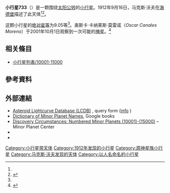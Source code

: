 {{Infobox planet
 | minorplanet     = yes
 | name            = 733 Mocia
 | background      = #D6D6D6
 | image = 
 | image_size      = 
 | caption         =
 | discovery_ref   =  <ref name="MPC-object" />
 | discoverer      = [[马克斯·沃夫|马克斯·沃夫]]
 | discovery_site  = [[海德堡|海德堡]]
 | discovered      = 1912年9月16日
 | mpc_name        = 733 Mocia
 | alt_names       = 733 Mocia
 | pronounced      = 
 | named_after     = <ref name="MPC-object" />
 | mp_category     = [[主帶小行星|主帶小行星]] <ref name="MPC-object" /><ref name="jpldata" />
 | orbit_ref       = <ref name="a">[http://ssd.jpl.nasa.gov/sbdb.cgi?sstr=733 733] {{Wayback|url=http://ssd.jpl.nasa.gov/sbdb.cgi?sstr=733 |date=20190816123048 }}，小行星數據庫瀏覽器（JPL Small-Body Database Browser）－[[美国国家航空航天局|美国国家航空航天局]]喷气推进实验室</ref>
 | epoch           = 2018-03-23.0（[[儒略日|JD]] 2458200.5）
 | uncertainty     = 0
 | observation_arc = 
 | aphelion = {{convert|3.599|AU|km|3|abbr=on|lk=out}}
 | perihelion      = {{convert|3.1960527|AU|km|3|abbr=on}}
 | semimajor       = 3.3974453
 | eccentricity    = 0.0592777
 | period          = 6.26[[儒略年|yr]]
 | mean_anomaly    = 152.93883[[度|°]]
 | mean_motion     = {{Deg2DMS|0.15738930|sup=ms}} / day
 | inclination     = 20.29230
 | asc_node        = 341.00455°
 | arg_peri        = 189.99954
 | mean_diameter   = 
 | rotation        = 
 | albedo          =
 | spectral_type   =
 | abs_magnitude   = 9.05<ref name="jpldata" />
}}
'''小行星733'''（{{lang-en|733 Mocia}}）是一颗围绕[[太阳|太阳]][[公转|公转]]的[[小行星|小行星]]。1912年9月16日，马克斯·沃夫在[[海德堡|海德堡]]描述了此天体<ref name="a" /><ref>{{cite news|title=小行星列表|url=http://cfa-www.harvard.edu/iau/lists/NumberedMPs.txt|accessdate=2018-10-19|newspaper=哈佛大学|archive-date=2008-05-17|archive-url=https://web.archive.org/web/20080517010638/http://cfa-www.harvard.edu/iau/lists/NumberedMPs.txt|dead-url=no}}</ref>。

这颗小行星的[[绝对星等|绝对星等]]为9.05等<ref name="a" />。奥斯卡·卡纳莱斯·莫雷诺（''Oscar Canales Moreno''）于2001年10月1日观察到一次可能的[[掩星|掩星]]。<ref>{{Cite web |url=http://www.euraster.net/results/2001/index.html#1001-733 |title=Planoccult mailing list, EAON, IOTA, IOTA-ES and 2001 EAON publication |accessdate=2012-01-07 |archive-date=2012-02-07 |archive-url=https://web.archive.org/web/20120207095245/http://www.euraster.net/results/2001/index.html#1001-733 |dead-url=no }}</ref>

== 相关條目 ==
*[[小行星列表/10001-11000|小行星列表/10001-11000]]

== 參考資料 ==
{{reflist|refs=

<ref name="jpldata">{{cite web
 |type         = 2018-01-26 last obs.
 |title        = JPL Small-Body Database Browser:733 Mocia-733 Mocia
 |url          = https://ssd.jpl.nasa.gov/sbdb.cgi?sstr=733
 |publisher    = [[Jet_Propulsion_Laboratory|Jet Propulsion Laboratory]]
 |accessdate   = 28 March 2018
 |archive-date = 2020-12-06
 |archive-url  = https://web.archive.org/web/20201206023828/https://ssd.jpl.nasa.gov/sbdb.cgi?sstr=733
 |dead-url     = no
}}</ref>

<ref name="MPC-object">{{cite web
  |title      = 733 Mocia
  |work      = Minor Planet Center
  |url      = https://www.minorplanetcenter.net/db_search/show_object?object_id=733
  |accessdate      = 28 March 2018
  |archive-date      = 2016-03-04
  |archive-url      = https://web.archive.org/web/20160304131357/http://minorplanetcenter.net/db_search/show_object?object_id=733
  |dead-url      = no
  }}</ref>

}}

==  外部連結 ==
* [http://www.minorplanet.info/PHP/lcdbsummaryquery.php Asteroid Lightcurve Database (LCDB)] {{Wayback|url=http://www.minorplanet.info/PHP/lcdbsummaryquery.php |date=20171210173955 }}, query form ([http://www.minorplanet.info/lightcurvedatabase.html info] {{Wayback|url=http://www.minorplanet.info/lightcurvedatabase.html |date=20171216050541 }})
* [https://books.google.com/books?id=aeAg1X7afOoC&pg Dictionary of Minor Planet Names], Google books
* [http://www.minorplanetcenter.net/iau/lists/NumberedMPs010001.html Discovery Circumstances: Numbered Minor Planets (10001)-(15000)] {{Wayback|url=http://www.minorplanetcenter.net/iau/lists/NumberedMPs010001.html |date=20180612162317 }} – Minor Planet Center
* {{AstDys|733}}
* {{JPL small body}}

{{Minor Planet Number|[[小行星732|小行星732]]|[[小行星734|小行星734]]}}
{{小天体}}

[[Category:小行星带天体|Category:小行星带天体]]
[[Category:1912年发现的小行星|Category:1912年发现的小行星]]
[[Category:原神星族小行星|Category:原神星族小行星]]
[[Category:马克斯·沃夫发现的天体|Category:马克斯·沃夫发现的天体]]
[[Category:以人名命名的小行星|Category:以人名命名的小行星]]


{{beltasteroid-stub}}